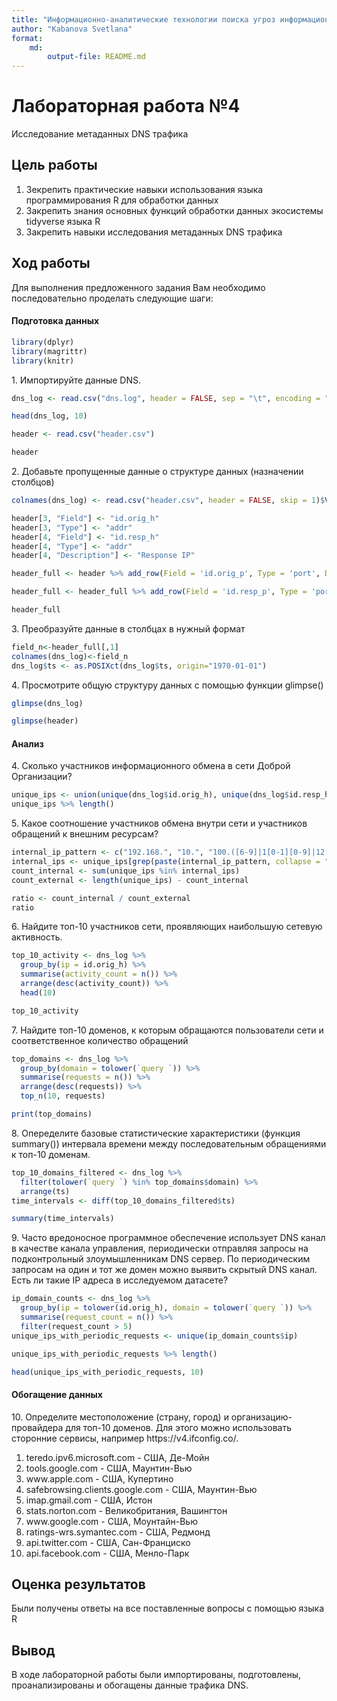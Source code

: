 ```yaml
---
title: "Информационно-аналитические технологии поиска угроз информационной безопасности"
author: "Kabanova Svetlana"
format: 
    md:
        output-file: README.md
---
```


# Лабораторная работа №4

Исследование метаданных DNS трафика

## Цель работы

1. Зекрепить практические навыки использования языка программирования R для
обработки данных
2. Закрепить знания основных функций обработки данных экосистемы tidyverse
языка R
3. Закрепить навыки исследования метаданных DNS трафика

## Ход работы
Для выполнения предложенного задания Вам необходимо последовательно
проделать следующие шаги:

#### Подготовка данных

```r
library(dplyr)
library(magrittr)
library(knitr)
```

1\. Импортируйте данные DNS.

```r
dns_log <- read.csv("dns.log", header = FALSE, sep = "\t", encoding = "UTF-8")
```

```r
head(dns_log, 10)
```
```r
header <- read.csv("header.csv")
```

```r
header
```
2\. Добавьте пропущенные данные о структуре данных (назначении столбцов)


```r
colnames(dns_log) <- read.csv("header.csv", header = FALSE, skip = 1)$V1
```
```r
header[3, "Field"] <- "id.orig_h"
header[3, "Type"] <- "addr"
header[4, "Field"] <- "id.resp_h"
header[4, "Type"] <- "addr"
header[4, "Description"] <- "Response IP"
```

```r
header_full <- header %>% add_row(Field = 'id.orig_p', Type = 'port', Description = 'Origin port', .before = 4)
```


```r
header_full <- header_full %>% add_row(Field = 'id.resp_p', Type = 'port', Description = 'Response port', .before = 6)
```
```r
header_full
```
3\. Преобразуйте данные в столбцах в нужный формат
```r
field_n<-header_full[,1]
colnames(dns_log)<-field_n
dns_log$ts <- as.POSIXct(dns_log$ts, origin="1970-01-01")
```
4\. Просмотрите общую структуру данных с помощью функции glimpse()
```r
glimpse(dns_log)
```
```r
glimpse(header)
```

#### Анализ
4\. Сколько участников информационного обмена в сети Доброй Организации? 
```r
unique_ips <- union(unique(dns_log$id.orig_h), unique(dns_log$id.resp_h))
unique_ips %>% length()
```
5\. Какое соотношение участников обмена внутри сети и участников обращений к внешним ресурсам?
```r
internal_ip_pattern <- c("192.168.", "10.", "100.([6-9]|1[0-1][0-9]|12[0-7]).", "172.((1[6-9])|(2[0-9])|(3[0-1])).")
internal_ips <- unique_ips[grep(paste(internal_ip_pattern, collapse = "|"), unique_ips)]
count_internal <- sum(unique_ips %in% internal_ips)
count_external <- length(unique_ips) - count_internal

ratio <- count_internal / count_external
ratio
```

6\. Найдите топ-10 участников сети, проявляющих наибольшую сетевую активность.
```r
top_10_activity <- dns_log %>%
  group_by(ip = id.orig_h) %>%
  summarise(activity_count = n()) %>%
  arrange(desc(activity_count)) %>%
  head(10)

top_10_activity
```
7\. Найдите топ-10 доменов, к которым обращаются пользователи сети и соответственное количество обращений

```r
top_domains <- dns_log %>%
  group_by(domain = tolower(`query `)) %>%
  summarise(requests = n()) %>%
  arrange(desc(requests)) %>%
  top_n(10, requests)

print(top_domains)
```

8\. Опеределите базовые статистические характеристики (функция summary()) интервала времени между
последовательным обращениями к топ-10 доменам.

```r
top_10_domains_filtered <- dns_log %>% 
  filter(tolower(`query `) %in% top_domains$domain) %>%
  arrange(ts)
time_intervals <- diff(top_10_domains_filtered$ts)

summary(time_intervals)
```

9\. Часто вредоносное программное обеспечение использует DNS канал в качестве канала управления, периодически отправляя запросы на подконтрольный злоумышленникам DNS сервер. По периодическим запросам на один и тот же домен можно выявить скрытый DNS канал. Есть ли такие IP адреса в исследуемом датасете?

```r
ip_domain_counts <- dns_log %>%
  group_by(ip = tolower(id.orig_h), domain = tolower(`query `)) %>%
  summarise(request_count = n()) %>%
  filter(request_count > 5)
unique_ips_with_periodic_requests <- unique(ip_domain_counts$ip)

unique_ips_with_periodic_requests %>% length()
```
```r
head(unique_ips_with_periodic_requests, 10)
```

#### Обогащение данных
10\. Определите местоположение (страну, город) и организацию-провайдера для топ-10 доменов. Для этого можно использовать сторонние сервисы, например https://v4.ifconfig.co/.

1. teredo.ipv6.microsoft.com - США, Де-Мойн
2. tools.google.com - США, Маунтин-Вью
3. www.apple.com - США, Купертино
4. safebrowsing.clients.google.com - США, Маунтин-Вью
5. imap.gmail.com - США, Истон
6. stats.norton.com - Великобритания, Вашингтон
7. www.google.com - США, Моунтайн-Вью
8. ratings-wrs.symantec.com - США, Редмонд
9. api.twitter.com - США, Сан-Франциско
10. api.facebook.com - США, Менло-Парк

## Оценка результатов

Были получены ответы на все поставленные вопросы с помощью языка R 

## Вывод

В ходе лабораторной работы были импортированы, подготовлены, проанализированы и обогащены данные трафика DNS.


